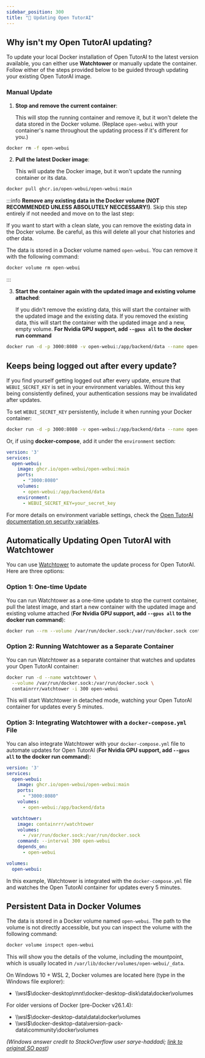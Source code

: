 ```yaml
---
sidebar_position: 300 
title: "🔄 Updating Open TutorAI"
---
```




## Why isn't my Open TutorAI updating?

To update your local Docker installation of Open TutorAI to the latest version available, you can either use **Watchtower** or manually update the container. Follow either of the steps provided below to be guided through updating your existing Open TutorAI image.

### Manual Update

1. **Stop and remove the current container**:

   This will stop the running container and remove it, but it won't delete the data stored in the Docker volume. (Replace `open-webui` with your container's name throughout the updating process if it's different for you.)

```bash
docker rm -f open-webui
```

2. **Pull the latest Docker image**:

   This will update the Docker image, but it won't update the running container or its data.

```bash
docker pull ghcr.io/open-webui/open-webui:main
```


:::info
**Remove any existing data in the Docker volume (NOT RECOMMENDED UNLESS ABSOLUTELY NECCESSARY!)**. Skip this step entirely if not needed and move on to the last step:

   If you want to start with a clean slate, you can remove the existing data in the Docker volume. Be careful, as this will delete all your chat histories and other data.

   The data is stored in a Docker volume named `open-webui`. You can remove it with the following command:

```bash
docker volume rm open-webui
```
:::

3. **Start the container again with the updated image and existing volume attached**:

   If you didn't remove the existing data, this will start the container with the updated image and the existing data. If you removed the existing data, this will start the container with the updated image and a new, empty volume. **For Nvidia GPU support, add `--gpus all` to the docker run command**

```bash
docker run -d -p 3000:8080 -v open-webui:/app/backend/data --name open-webui ghcr.io/open-webui/open-webui:main
```

## Keeps being logged out after every update?
If you find yourself getting logged out after every update, ensure that `WEBUI_SECRET_KEY` is set in your environment variables. Without this key being consistently defined, your authentication sessions may be invalidated after updates.

To set `WEBUI_SECRET_KEY` persistently, include it when running your Docker container:

```bash
docker run -d -p 3000:8080 -v open-webui:/app/backend/data --name open-webui -e WEBUI_SECRET_KEY=your_secret_key ghcr.io/open-webui/open-webui:main
```

Or, if using **docker-compose**, add it under the `environment` section:

```yml
version: '3'
services:
  open-webui:
    image: ghcr.io/open-webui/open-webui:main
    ports:
      - "3000:8080"
    volumes:
      - open-webui:/app/backend/data
    environment:
      - WEBUI_SECRET_KEY=your_secret_key
```

For more details on environment variable settings, check the [Open TutorAI documentation on security variables](https://docs.openwebui.com/getting-started/env-configuration#security-variables).

## Automatically Updating Open TutorAI with Watchtower

You can use [Watchtower](https://containrrr.dev/watchtower/) to automate the update process for Open TutorAI. Here are three options:

### Option 1: One-time Update

You can run Watchtower as a one-time update to stop the current container, pull the latest image, and start a new container with the updated image and existing volume attached (**For Nvidia GPU support, add `--gpus all` to the docker run command**):

```bash
docker run --rm --volume /var/run/docker.sock:/var/run/docker.sock containrrr/watchtower --run-once open-webui
```

### Option 2: Running Watchtower as a Separate Container

You can run Watchtower as a separate container that watches and updates your Open TutorAI container:

```bash
docker run -d --name watchtower \
  --volume /var/run/docker.sock:/var/run/docker.sock \
  containrrr/watchtower -i 300 open-webui
```

This will start Watchtower in detached mode, watching your Open TutorAI container for updates every 5 minutes.

### Option 3: Integrating Watchtower with a `docker-compose.yml` File

You can also integrate Watchtower with your `docker-compose.yml` file to automate updates for Open TutorAI (**For Nvidia GPU support, add `--gpus all` to the docker run command**):

```yml
version: '3'
services:
  open-webui:
    image: ghcr.io/open-webui/open-webui:main
    ports:
      - "3000:8080"
    volumes:
      - open-webui:/app/backend/data

  watchtower:
    image: containrrr/watchtower
    volumes:
      - /var/run/docker.sock:/var/run/docker.sock
    command: --interval 300 open-webui
    depends_on:
      - open-webui

volumes:
  open-webui:
```

In this example, Watchtower is integrated with the `docker-compose.yml` file and watches the Open TutorAI container for updates every 5 minutes.

## Persistent Data in Docker Volumes

The data is stored in a Docker volume named `open-webui`. The path to the volume is not directly accessible, but you can inspect the volume with the following command:

```bash
docker volume inspect open-webui
```

This will show you the details of the volume, including the mountpoint, which is usually located in `/var/lib/docker/volumes/open-webui/_data`.  

On Windows 10 + WSL 2, Docker volumes are located here (type in the Windows file explorer): 
- \\\wsl$\docker-desktop\mnt\docker-desktop-disk\data\docker\volumes

For older versions of Docker (pre-Docker v26.1.4):
- \\\wsl$\docker-desktop-data\data\docker\volumes
- \\\wsl$\docker-desktop-data\version-pack-data\community\docker\volumes

_(Windows answer credit to StackOverflow user sarye-haddadi; [link to original SO post](https://stackoverflow.com/questions/43181654/locating-data-volumes-in-docker-desktop-windows))_
